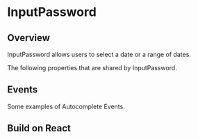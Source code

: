 
# InputPassword


## Overview

InputPassword allows users to select a date or a range of dates.

<Canvas of={InputPasswordStories.Properties}></Canvas>

<Meta isTemplate />

The following properties that are shared by InputPassword.

<Controls />

## Events

Some examples of Autocomplete Events.

<Source of={InputPasswordStories.Events} />

## Build on React

<Source of={InputPasswordStories.FrameworkReact} />